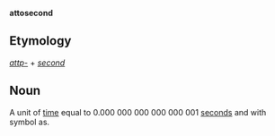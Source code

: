 '''attosecond'''

==Etymology==

''[[attp-]]'' + ''[[second]]''

==Noun==

A unit of [[time]] equal to 0.000&nbsp;000&nbsp;000&nbsp;000&nbsp;000&nbsp;001 [[second]]s and with symbol as.